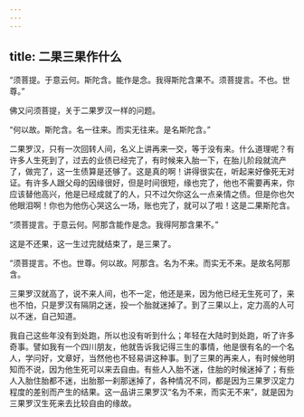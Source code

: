 ```yaml
---
---
---
```

title: 二果三果作什么
---




“须菩提。于意云何。斯陀含。能作是念。我得斯陀含果不。须菩提言。不也。世尊。”

佛又问须菩提，关于二果罗汉一样的问题。

“何以故。斯陀含。名一往来。而实无往来。是名斯陀含。”

二果罗汉，只有一次回转人间，名义上讲再来一交，等于没有来。什么道理呢？有许多人生死到了，过去的业债已经完了，有时候来入胎一下，在胎儿阶段就流产了，做完了，这一生债算是还够了。这是真的啊！讲得很实在，听起来好像死无对证。有许多人跟父母的因缘很好，但是时间很短，缘也完了，他也不需要再来，你应该替他高兴，他是已经成就了的人，只不过欠你这么一点亲情之债。但是你也欠他眼泪啊！你也为他伤心哭这么一场，账也完了，就可以了啦！这是二果斯陀含。

“须菩提言。于意云何。阿那含能作是念。我得阿那含果不。”

这是不还果，这一生过完就结束了，是三果了。

“须菩提言。不也。世尊。何以故。阿那含。名为不来。而实无不来。是故名阿那含。

三果罗汉就高了，说不来人间，也不一定，他还是来，因为他已经无生死可了，来也不怕，只是罗汉有隔阴之迷，投一个胎就迷掉了。到了三果以上，定力高的人可以不迷，自己知道。

我自己这些年没有到处跑，所以也没有听到什么；年轻在大陆时到处跑，听了许多奇事。譬如我有一个四川朋友，他就告诉我记得三生的事情，他是很有名的一个名人，学问好，文章好，当然他也不轻易讲这种事。到了三果的再来人，有时候他明知而不说，因为他生死可以来去自由。有些人入胎不迷，住胎的时候迷掉了；有些人入胎住胎都不迷，出胎那一刹那迷掉了，各种情况不同，都是因为三果罗汉定力程度的差别而产生的结果。这一品讲三果罗汉“名为不来，而实无不来”，就是因为三果罗汉生死来去比较自由的缘故。